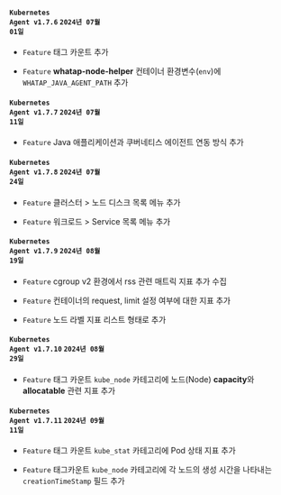 #### <code class='changelog-service'>Kubernetes Agent v1.7.6</code> <code class='changelog-date'>2024년 07월 01일</code>

- <code class="Feature">Feature</code> 태그 카운트 추가

- <code class="Feature">Feature</code> <strong>whatap-node-helper</strong> 컨테이너 환경변수(<code>env</code>)에 <code>WHATAP_JAVA_AGENT_PATH</code> 추가

#### <code class='changelog-service'>Kubernetes Agent v1.7.7</code> <code class='changelog-date'>2024년 07월 11일</code>

- <code class="Feature">Feature</code> Java 애플리케이션과 쿠버네티스 에이전트 연동 방식 추가

#### <code class='changelog-service'>Kubernetes Agent v1.7.8</code> <code class='changelog-date'>2024년 07월 24일</code>

- <code class="Feature">Feature</code> <span class="uitext">클러스터</span> &gt; <span class="uitext">노드 디스크 목록</span> 메뉴 추가

- <code class="Feature">Feature</code> <span class="uitext">워크로드</span> &gt; <span class="uitext">Service 목록</span> 메뉴 추가

#### <code class='changelog-service'>Kubernetes Agent v1.7.9</code> <code class='changelog-date'>2024년 08월 19일</code>

- <code class="Feature" type="1">Feature</code> cgroup v2 환경에서 rss 관련 매트릭 지표 추가 수집

- <code class="Feature" type="1">Feature</code> 컨테이너의 request, limit 설정 여부에 대한 지표 추가

- <code class="Feature" type="1">Feature</code> 노드 라벨 지표 리스트 형태로 추가

#### <code class='changelog-service'>Kubernetes Agent v1.7.10</code> <code class='changelog-date'>2024년 08월 29일</code>

- <code class="Feature" type="1">Feature</code> 태그 카운트 <code>kube_node</code> 카테고리에 노드(Node) <strong>capacity</strong>와 <strong>allocatable</strong> 관련 지표 추가

#### <code class='changelog-service'>Kubernetes Agent v1.7.11</code> <code class='changelog-date'>2024년 09월 11일</code>

- <code class="Feature" type="1">Feature</code> 태그 카운트 <code>kube_stat</code> 카테고리에 Pod 상태 지표 추가

- <code class="Feature" type="1">Feature</code> 태그카운트 <code>kube_node</code> 카테고리에  각 노드의 생성 시간을 나타내는 <code>creationTimeStamp</code> 필드 추가

